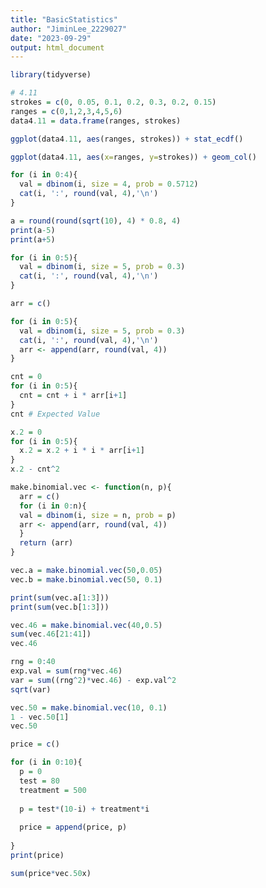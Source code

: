 ```yaml
---
title: "BasicStatistics"
author: "JiminLee_2229027"
date: "2023-09-29"
output: html_document
---
```

```r
library(tidyverse)
```

```r
# 4.11 
strokes = c(0, 0.05, 0.1, 0.2, 0.3, 0.2, 0.15)
ranges = c(0,1,2,3,4,5,6)
data4.11 = data.frame(ranges, strokes)

ggplot(data4.11, aes(ranges, strokes)) + stat_ecdf()
```
```r
ggplot(data4.11, aes(x=ranges, y=strokes)) + geom_col()
```

```r
for (i in 0:4){
  val = dbinom(i, size = 4, prob = 0.5712)
  cat(i, ':', round(val, 4),'\n')
}
```

```r
a = round(round(sqrt(10), 4) * 0.8, 4)
print(a-5)
print(a+5)
```
```r
for (i in 0:5){
  val = dbinom(i, size = 5, prob = 0.3)
  cat(i, ':', round(val, 4),'\n')
}
```

```r
arr = c()

for (i in 0:5){
  val = dbinom(i, size = 5, prob = 0.3)
  cat(i, ':', round(val, 4),'\n')
  arr <- append(arr, round(val, 4))
}
```
```r
cnt = 0
for (i in 0:5){
  cnt = cnt + i * arr[i+1]
}
cnt # Expected Value 
```
```r
x.2 = 0
for (i in 0:5){
  x.2 = x.2 + i * i * arr[i+1]
}
x.2 - cnt^2
```
```r
make.binomial.vec <- function(n, p){
  arr = c()
  for (i in 0:n){
  val = dbinom(i, size = n, prob = p)
  arr <- append(arr, round(val, 4))
  }
  return (arr)
}
```

```r
vec.a = make.binomial.vec(50,0.05)
vec.b = make.binomial.vec(50, 0.1)

print(sum(vec.a[1:3]))
print(sum(vec.b[1:3]))
```

```r
vec.46 = make.binomial.vec(40,0.5)
sum(vec.46[21:41])
vec.46
```
```r
rng = 0:40
exp.val = sum(rng*vec.46)
var = sum((rng^2)*vec.46) - exp.val^2
sqrt(var)
```
```r
vec.50 = make.binomial.vec(10, 0.1)
1 - vec.50[1]
vec.50

price = c()

for (i in 0:10){
  p = 0
  test = 80
  treatment = 500
  
  p = test*(10-i) + treatment*i
  
  price = append(price, p)
  
}
print(price)

sum(price*vec.50x)
```

